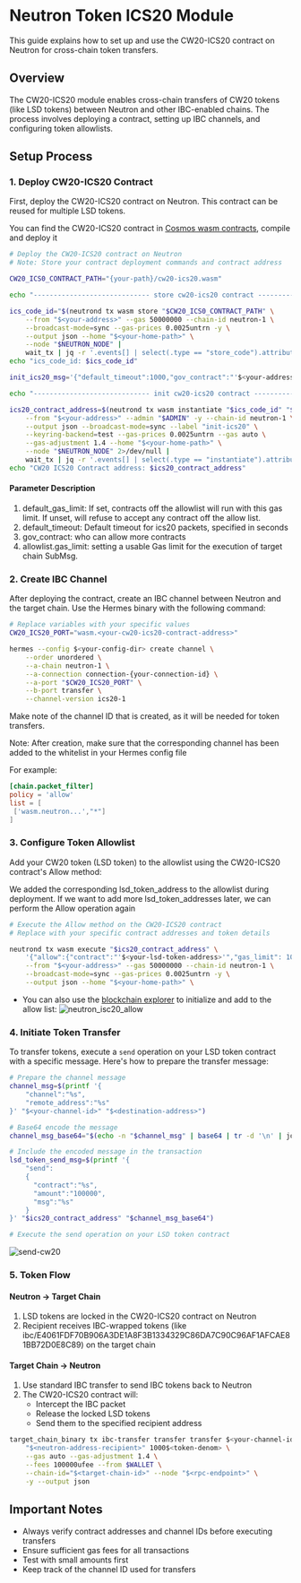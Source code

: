# Neutron Token ICS20 Module

This guide explains how to set up and use the CW20-ICS20 contract on Neutron for cross-chain token transfers.

## Overview

The CW20-ICS20 module enables cross-chain transfers of CW20 tokens (like LSD tokens) between Neutron and other IBC-enabled chains. The process involves deploying a contract, setting up IBC channels, and configuring token allowlists.

## Setup Process

### 1. Deploy CW20-ICS20 Contract

First, deploy the CW20-ICS20 contract on Neutron. This contract can be reused for multiple LSD tokens.

You can find the CW20-ICS20 contract in [Cosmos wasm contracts](https://github.com/CosmWasm/cw-plus/tree/main/contracts/cw20-ics20), compile and deploy it

```bash
# Deploy the CW20-ICS20 contract on Neutron
# Note: Store your contract deployment commands and contract address

CW20_ICS0_CONTRACT_PATH="{your-path}/cw20-ics20.wasm"

echo "----------------------------- store cw20-ics20 contract -------------------------------"

ics_code_id="$(neutrond tx wasm store "$CW20_ICS0_CONTRACT_PATH" \
    --from "$<your-address>" --gas 50000000 --chain-id neutron-1 \
    --broadcast-mode=sync --gas-prices 0.0025untrn -y \
    --output json --home "$<your-home-path>" \
    --node "$NEUTRON_NODE" |
    wait_tx | jq -r '.events[] | select(.type == "store_code").attributes[] | select(.key == "code_id").value')"
echo "ics_code_id: $ics_code_id"

init_ics20_msg='{"default_timeout":1000,"gov_contract":"'$<your-address>'","allowlist":[{"contract":"'$<your-lsd-token-address>'","gas_limit": 100000}]}'

echo "----------------------------- init cw20-ics20 contract -------------------------------"

ics20_contract_address=$(neutrond tx wasm instantiate "$ics_code_id" "$init_ics20_msg" \
    --from "$<your-address>" --admin "$ADMIN" -y --chain-id neutron-1 \
    --output json --broadcast-mode=sync --label "init-ics20" \
    --keyring-backend=test --gas-prices 0.0025untrn --gas auto \
    --gas-adjustment 1.4 --home "$<your-home-path>" \
    --node "$NEUTRON_NODE" 2>/dev/null |
    wait_tx | jq -r '.events[] | select(.type == "instantiate").attributes[] | select(.key == "_contract_address").value')
echo "CW20 ICS20 Contract address: $ics20_contract_address"
```

#### Parameter Description
1. default_gas_limit: If set, contracts off the allowlist will run with this gas limit. If unset, will refuse to accept any contract off the allow list.
2. default_timeout: Default timeout for ics20 packets, specified in seconds
3. gov_contract: who can allow more contracts
4. allowlist.gas_limit: setting a usable Gas limit for the execution of target chain SubMsg.

### 2. Create IBC Channel

After deploying the contract, create an IBC channel between Neutron and the target chain. Use the Hermes binary with the following command:

```bash
# Replace variables with your specific values
CW20_ICS20_PORT="wasm.<your-cw20-ics20-contract-address>"

hermes --config $<your-config-dir> create channel \
    --order unordered \
    --a-chain neutron-1 \
    --a-connection connection-{your-connection-id} \
    --a-port "$CW20_ICS20_PORT" \
    --b-port transfer \
    --channel-version ics20-1
```

Make note of the channel ID that is created, as it will be needed for token transfers.

Note: After creation, make sure that the corresponding channel has been added to the whitelist in your Hermes config file

For example:
```toml
[chain.packet_filter]
policy = 'allow'
list = [
 ['wasm.neutron...',"*"]
]
```

### 3. Configure Token Allowlist

Add your CW20 token (LSD token) to the allowlist using the CW20-ICS20 contract's Allow method:

We added the corresponding lsd_token_address to the allowlist during deployment. If we want to add more lsd_token_addresses later, we can perform the Allow operation again

```bash
# Execute the Allow method on the CW20-ICS20 contract
# Replace with your specific contract addresses and token details

neutrond tx wasm execute "$ics20_contract_address" \
    '{"allow":{"contract":"'$<your-lsd-token-address>'","gas_limit": 10000000}}' \
    --from "$<your-address>" --gas 50000000 --chain-id neutron-1 \
    --broadcast-mode=sync --gas-prices 0.0025untrn -y \
    --output json --home "$<your-home-path>" \
```

- You can also use the [blockchain explorer](https://neutron.celat.one/) to initialize and add to the allow list:
![neutron_isc20_allow](./assets/neutron_isc20_allow.png)

### 4. Initiate Token Transfer

To transfer tokens, execute a `send` operation on your LSD token contract with a specific message. Here's how to prepare the transfer message:

```bash
# Prepare the channel message
channel_msg=$(printf '{
    "channel":"%s",
    "remote_address":"%s"
}' "$<your-channel-id>" "$<destination-address>")

# Base64 encode the message
channel_msg_base64="$(echo -n "$channel_msg" | base64 | tr -d '\n' | jq -sRr '@uri')"

# Include the encoded message in the transaction
lsd_token_send_msg=$(printf '{
    "send":
    {
      "contract":"%s",
      "amount":"100000",
      "msg":"%s"
    }
}' "$ics20_contract_address" "$channel_msg_base64")

# Execute the send operation on your LSD token contract
```

![send-cw20](./assets/neutron_cw20_send.png)

### 5. Token Flow

#### Neutron → Target Chain

1. LSD tokens are locked in the CW20-ICS20 contract on Neutron
2. Recipient receives IBC-wrapped tokens (like ibc/E4061FDF70B906A3DE1A8F3B1334329C86DA7C90C96AF1AFCAE81BB72D0E8C89) on the target chain

#### Target Chain → Neutron

1. Use standard IBC transfer to send IBC tokens back to Neutron
2. The CW20-ICS20 contract will:
   - Intercept the IBC packet
   - Release the locked LSD tokens
   - Send them to the specified recipient address

```bash
target_chain_binary tx ibc-transfer transfer transfer $<your-channel-id> \
    "$<neutron-address-recipient>" 1000$<token-denom> \
    --gas auto --gas-adjustment 1.4 \
    --fees 100000ufee --from $WALLET \
    --chain-id="$<target-chain-id>" --node "$<rpc-endpoint>" \
    -y --output json
```

## Important Notes

- Always verify contract addresses and channel IDs before executing transfers
- Ensure sufficient gas fees for all transactions
- Test with small amounts first
- Keep track of the channel ID used for transfers
